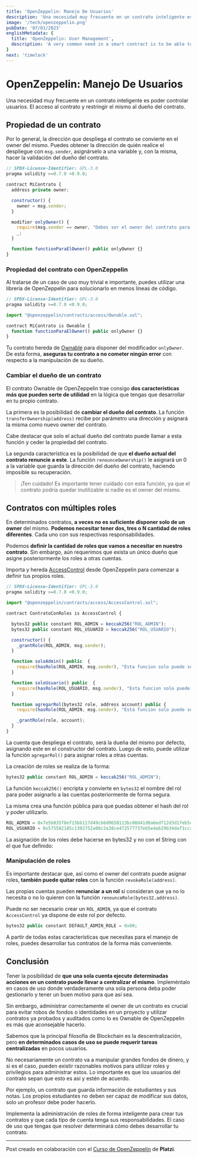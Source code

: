 ```yaml
---
title: 'OpenZeppelin: Manejo De Usuarios'
description: 'Una necesidad muy frecuente en un contrato inteligente es poder controlar usuarios. El acceso al contrato y restringir el mismo al dueño del contrato.'
image: '/tech/openzeppelin.png'
pubDate: '07/01/2023'
englishMetadata: {
  title: 'OpenZeppelin: User Management',
  description: 'A very common need in a smart contract is to be able to control users. Access to the contract and restrict it to the owner of the contract.'
}
next: 'timelock'
---
```


# OpenZeppelin: Manejo De Usuarios

Una necesidad muy frecuente en un contrato inteligente es poder controlar usuarios. El acceso al contrato y restringir el mismo al dueño del contrato.

## Propiedad de un contrato

Por lo general, la dirección que despliega el contrato se convierte en el owner del mismo. Puedes obtener la dirección de quién realice el despliegue con `msg.sender`, asignárselo a una variable y, con la misma, hacer la validación del dueño del contrato.

```js
// SPDX-License-Identifier: GPL-3.0
pragma solidity >=0.7.0 <0.9.0;

contract MiContrato {
  address private owner;

  constructor() {
    owner = msg.sender;
  }

  modifier onlyOwner() {
    require(msg.sender == owner, "Debes ser el owner del contrato para continuar");
    _;
  }

  function functionParaElOwner() public onlyOwner {}
}
```

### Propiedad del contrato con OpenZeppelin

Al tratarse de un caso de uso muy trivial e importante, puedes utilizar una librería de OpenZeppelin para solucionarlo en menos líneas de código.

```js
// SPDX-License-Identifier: GPL-3.0
pragma solidity >=0.7.0 <0.9.0;

import "@openzeppelin/contracts/access/Ownable.sol";

contract MiContrato is Ownable {
  function functionParaElOwner() public onlyOwner {}
}
```

Tu contrato hereda de [Ownable](https://external.ink?to=https://github.com/OpenZeppelin/openzeppelin-contracts/blob/master/contracts/access/Ownable.sol) para disponer del modificador `onlyOwner`. De esta forma, **aseguras tu contrato a no cometer ningún error** con respecto a la manipulación de su dueño.

### Cambiar el dueño de un contrato

El contrato Ownable de OpenZeppelin trae consigo **dos características más que pueden serte de utilidad** en la lógica que tengas que desarrollar en tu propio contrato.

La primera es la posibilidad de **cambiar el dueño del contrato**. La función `transferOwnership(address)` recibe por parámetro una dirección y asignará la misma como nuevo owner del contrato.

Cabe destacar que solo el actual dueño del contrato puede llamar a esta función y ceder la propiedad del contrato.

La segunda característica es la posibilidad de que **el dueño actual del contrato renuncie a este**. La función `renounceOwnership()` le asignará un 0 a la variable que guarda la dirección del dueño del contrato, haciendo imposible su recuperación.

> ¡Ten cuidado!
> Es importante tener cuidado con esta función, ya que el contrato podría quedar inutilizable si nadie es el owner del mismo.

## Contratos con múltiples roles

En determinados contratos, **a veces no es suficiente disponer solo de un owner** del mismo. **Podemos necesitar tener dos, tres o N cantidad de roles diferentes**. Cada uno con sus respectivas responsabilidades.

Podemos **definir la cantidad de roles que vamos a necesitar en nuestro contrato**. Sin embargo, aún requerimos que exista un único dueño que asigne posteriormente los roles a otras cuentas.

Importa y hereda [AccessControl](https://external.ink?to=https://github.com/OpenZeppelin/openzeppelin-contracts/blob/master/contracts/access/AccessControl.sol) desde OpenZeppelin para comenzar a definir tus propios roles.

```js
// SPDX-License-Identifier: GPL-3.0
pragma solidity >=0.7.0 <0.9.0;

import "@openzeppelin/contracts/access/AccessControl.sol";

contract ContratoConRoles is AccessControl {

  bytes32 public constant ROL_ADMIN = keccak256("ROL_ADMIN");
  bytes32 public constant ROL_USUARIO = keccak256("ROL_USUARIO");

  constructor() {
    _grantRole(ROL_ADMIN, msg.sender);
  }

  function soloAdmin() public  {
    require(hasRole(ROL_ADMIN, msg.sender), "Esta funcion solo puede ser utilizada por el ADMIN");
  }

  function soloUsuario() public  {
    require(hasRole(ROL_USUARIO, msg.sender), "Esta funcion solo puede ser utilizada por un USUARIO");
  }

  function agregarRol(bytes32 role, address account) public {
    require(hasRole(ROL_ADMIN, msg.sender), "Esta funcion solo puede ser utilizada por el ADMIN");

    _grantRole(role, account);
  }
}
```

La cuenta que despliega el contrato, será la dueña del mismo por defecto, asignando este en el constructor del contrato. Luego de esto, puede utilizar la función `agregarRol()` para asignar roles a otras cuentas.

La creación de roles se realiza de la forma:

```js
bytes32 public constant ROL_ADMIN = keccak256("ROL_ADMIN");
```

La función `keccak256()` encripta y convierte en `bytes32` el nombre del rol para poder asignarlo a las cuentas posteriormente de forma segura.

La misma crea una función pública para que puedas obtener el hash del rol y poder utilizarlo.

```js
ROL_ADMIN = 0x7e5b835f8ef15bb117d49cb6d0658113bc08d41d8a6edf12d3d1feb5c5875330
ROL_USUARIO = 0x575582185c1302752a00c2a38ce472577737eb5e4ab29b34daf1ccaa4c9fe08a
```

La asignación de los roles debe hacerse en bytes32 y no con el String con el que fue definido:

### Manipulación de roles

Es importante destacar que, así como el owner del contrato puede asignar roles, **también puede quitar roles** con la función `revokeRole(address)`.

Las propias cuentas pueden **renunciar a un rol** si consideran que ya no lo necesita o no lo quieren con la función `renounceRole(bytes32,address)`.

Puede no ser necesario crear un `ROL_ADMIN`, ya que el contrato `AccessControl` ya dispone de este rol por defecto.

```js
bytes32 public constant DEFAULT_ADMIN_ROLE = 0x00;
```

A partir de todas estas características que necesitas para el manejo de roles, puedes desarrollar tus contratos de la forma más conveniente.

## Conclusión

Tener la posibilidad de **que una sola cuenta ejecute determinadas acciones en un contrato puede llevar a centralizar el mismo**. Impleméntalo en casos de uso donde verdaderamente una sola persona deba poder gestionarlo y tener un buen motivo para que así sea.

Sin embargo, administrar correctamente el owner de un contrato es crucial para evitar robos de fondos o identidades en un proyecto y utilizar contratos ya probados y auditados como lo es Ownable de OpenZeppelin es más que aconsejable hacerlo.

Sabemos que la principal filosofía de Blockchain es la descentralización, pero **en determinados casos de uso se puede requerir tareas centralizadas** en pocos usuarios.

No necesariamente un contrato va a manipular grandes fondos de dinero, y si es el caso, pueden existir razonables motivos para utilizar roles y privilegios para administrar estos. Lo importante es que los usuarios del contrato sepan que esto es así y estén de acuerdo.

Por ejemplo, un contrato que guarda información de estudiantes y sus notas. Los propios estudiantes no deben ser capaz de modificar sus datos, solo un profesor debe poder hacerlo.

Implementa la administración de roles de forma inteligente para crear tus contratos y que cada tipo de cuenta tenga sus responsabilidades. El caso de uso que tengas que resolver determinará cómo debes desarrollar tu contrato.

---
Post creado en colaboración con el [Curso de OpenZeppelin](https://external.ink?to=https://platzi.com/cursos/openzeppelin/) de **Platzi**.
